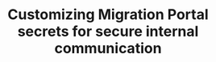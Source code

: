 ---
title: Customizing Migration Portal secrets for secure internal communication
navTitle: Customizing Migration Portal secrets
---